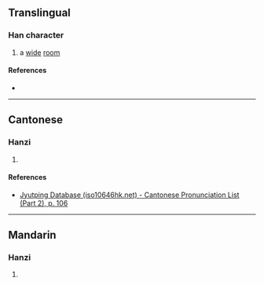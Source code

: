 {{character info/new}}
==Translingual==

===Han character===
{{Han char|rn=60|rad=彳|as=13|sn=16|four=28266|canj=HOOMA|ids=⿰彳會}}

# a [[wide]] [[room]]

====References====
* {{Han ref|kx=0371.210|dkj=10255|dj=0699.070|hdz=20846.020|uh=5FBB|ud=24507|bh=ECDE|bd=60638}}

----

==Cantonese==

===Hanzi===
{{yue-hanzi|jyut=[[wai3]]|y=wai3}}

# {{defn|lang=yue|sort=彳13}}

====References====
* [http://www.iso10646hk.net/jp/document/download.jsp Jyutping Database (iso10646hk.net) - Cantonese Pronunciation List (Part 2), p. 106]

----

==Mandarin==

===Hanzi===
{{cmn-hanzi|pin=[[huì]] ([[hui4]])|wg=hui<sup>4</sup>}}

# {{defn|lang=cmn|sort=彳13}}